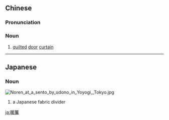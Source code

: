 ==Chinese==
{{zh-forms|s=暖帘}}

===Pronunciation===
{{zh-pron
|m=nuǎnlián
|cat=n
}}

===Noun===
{{zh-noun}}

# [[quilted]] [[door]] [[curtain]]

----

==Japanese==
{{ja-kanjitab|暖|簾}}
{{wikipedia|Noren}}

===Noun===
[[Image:Noren at a sento by udono in Yoyogi, Tokyo.jpg|thumb]]
{{ja-noun|のれん}}

# a Japanese fabric divider

[[ja:暖簾]]